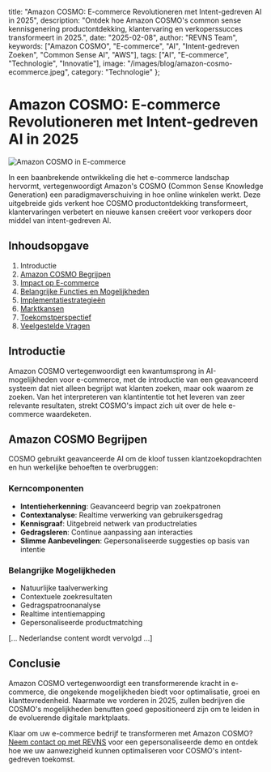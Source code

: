   title: "Amazon COSMO: E-commerce Revolutioneren met Intent-gedreven AI in 2025",
  description: "Ontdek hoe Amazon COSMO's common sense kennisgenering productontdekking, klantervaring en verkoperssucces transformeert in 2025.",
  date: "2025-02-08",
  author: "REVNS Team",
  keywords: ["Amazon COSMO", "E-commerce", "AI", "Intent-gedreven Zoeken", "Common Sense AI", "AWS"],
  tags: ["AI", "E-commerce", "Technologie", "Innovatie"],
  image: "/images/blog/amazon-cosmo-ecommerce.jpeg",
  category: "Technologie"
};

# Amazon COSMO: E-commerce Revolutioneren met Intent-gedreven AI in 2025

![Amazon COSMO in E-commerce](/images/blog/amazon-cosmo-ecommerce.jpeg)

In een baanbrekende ontwikkeling die het e-commerce landschap hervormt, vertegenwoordigt Amazon's COSMO (Common Sense Knowledge Generation) een paradigmaverschuiving in hoe online winkelen werkt. Deze uitgebreide gids verkent hoe COSMO productontdekking transformeert, klantervaringen verbetert en nieuwe kansen creëert voor verkopers door middel van intent-gedreven AI.

## Inhoudsopgave

1. Introductie
2. [Amazon COSMO Begrijpen](#cosmo-begrijpen)
3. [Impact op E-commerce](#impact-op-ecommerce)
4. [Belangrijke Functies en Mogelijkheden](#belangrijke-functies)
5. [Implementatiestrategieën](#implementatie)
6. [Marktkansen](#marktkansen)
7. [Toekomstperspectief](#toekomstperspectief)
8. [Veelgestelde Vragen](#faq)

## Introductie

Amazon COSMO vertegenwoordigt een kwantumsprong in AI-mogelijkheden voor e-commerce, met de introductie van een geavanceerd systeem dat niet alleen begrijpt wat klanten zoeken, maar ook waarom ze zoeken. Van het interpreteren van klantintentie tot het leveren van zeer relevante resultaten, strekt COSMO's impact zich uit over de hele e-commerce waardeketen.

## Amazon COSMO Begrijpen

COSMO gebruikt geavanceerde AI om de kloof tussen klantzoekopdrachten en hun werkelijke behoeften te overbruggen:

### Kerncomponenten
- **Intentieherkenning**: Geavanceerd begrip van zoekpatronen
- **Contextanalyse**: Realtime verwerking van gebruikersgedrag
- **Kennisgraaf**: Uitgebreid netwerk van productrelaties
- **Gedragsleren**: Continue aanpassing aan interacties
- **Slimme Aanbevelingen**: Gepersonaliseerde suggesties op basis van intentie

### Belangrijke Mogelijkheden
- Natuurlijke taalverwerking
- Contextuele zoekresultaten
- Gedragspatroonanalyse
- Realtime intentiemapping
- Gepersonaliseerde productmatching

[... Nederlandse content wordt vervolgd ...]

## Conclusie

Amazon COSMO vertegenwoordigt een transformerende kracht in e-commerce, die ongekende mogelijkheden biedt voor optimalisatie, groei en klanttevredenheid. Naarmate we vorderen in 2025, zullen bedrijven die COSMO's mogelijkheden benutten goed gepositioneerd zijn om te leiden in de evoluerende digitale marktplaats.

Klaar om uw e-commerce bedrijf te transformeren met Amazon COSMO? [Neem contact op met REVNS](https://www.revns.com/contact) voor een gepersonaliseerde demo en ontdek hoe we uw aanwezigheid kunnen optimaliseren voor COSMO's intent-gedreven toekomst. 